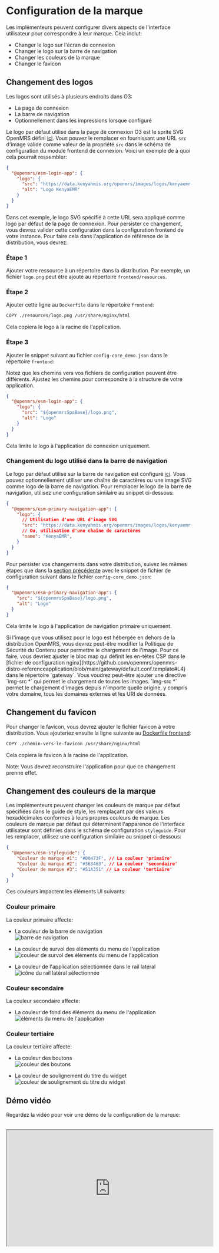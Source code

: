 
# Configuration de la marque

Les implémenteurs peuvent configurer divers aspects de l'interface utilisateur pour correspondre à leur marque. Cela inclut:

- Changer le logo sur l'écran de connexion
- Changer le logo sur la barre de navigation
- Changer les couleurs de la marque
- Changer le favicon

## Changement des logos

Les logos sont utilisés à plusieurs endroits dans O3:

- La page de connexion
- La barre de navigation
- Optionnellement dans les impressions lorsque configuré

Le logo par défaut utilisé dans la page de connexion O3 est le sprite SVG OpenMRS défini [ici](https://github.com/openmrs/openmrs-esm-core/blob/main/packages/apps/esm-login-app/src/login/login.component.tsx#L160). Vous pouvez le remplacer en fournissant une URL `src` d'image valide comme valeur de la propriété `src` dans le schéma de configuration du module frontend de connexion. Voici un exemple de à quoi cela pourrait ressembler:

```json
{
  "@openmrs/esm-login-app": {
    "logo": {
      "src": "https://data.kenyahmis.org/openmrs/images/logos/kenyaemr-logo.svg",
      "alt": "Logo KenyaEMR"
    }
  }
}
```

Dans cet exemple, le logo SVG spécifié à cette URL sera appliqué comme logo par défaut de la page de connexion. Pour persister ce changement, vous devrez valider cette configuration dans la configuration frontend de votre instance. Pour faire cela dans l'application de référence de la distribution, vous devrez:

<Steps>

### Étape 1

Ajouter votre ressource à un répertoire dans la distribution. Par exemple, un fichier `logo.png` peut être ajouté au répertoire `frontend/resources`.

### Étape 2

Ajouter cette ligne au `Dockerfile` dans le répertoire `frontend`:

```sh
COPY ./resources/logo.png /usr/share/nginx/html
```

Cela copiera le logo à la racine de l'application.

### Étape 3

Ajouter le snippet suivant au fichier `config-core_demo.json` dans le répertoire `frontend`:

  <Callout emoji="ℹ️" type="info">
    Notez que les chemins vers vos fichiers de configuration peuvent être différents. Ajustez les chemins pour correspondre à la structure de votre application.
  </Callout>

  ```json
  {
    "@openmrs/esm-login-app": {
      "logo": {
        "src": "${openmrsSpaBase}/logo.png",
        "alt": "Logo"
      }
    }
  }
  ```

Cela limite le logo à l'application de connexion uniquement.

</Steps>

### Changement du logo utilisé dans la barre de navigation

Le logo par défaut utilisé sur la barre de navigation est configuré [ici](https://github.com/openmrs/openmrs-esm-core/blob/main/packages/apps/esm-primary-navigation-app/src/components/logo/logo.component.tsx#L10). Vous pouvez optionnellement utiliser une chaîne de caractères ou une image SVG comme logo de la barre de navigation. Pour remplacer le logo de la barre de navigation, utilisez une configuration similaire au snippet ci-dessous:

```json
{
  "@openmrs/esm-primary-navigation-app": {
    "logo": {
      // Utilisation d'une URL d'image SVG
      "src": "https://data.kenyahmis.org/openmrs/images/logos/kenyaemr-logo-nav.svg"
      // Ou, utilisation d'une chaîne de caractères
      "name": "KenyaEMR",
    }
  }
}
```

Pour persister vos changements dans votre distribution, suivez les mêmes étapes que dans la [section précédente](#changement-des-logos) avec le snippet de fichier de configuration suivant dans le fichier `config-core_demo.json`:

```json
{
  "@openmrs/esm-primary-navigation-app": {
    "src": "${openmrsSpaBase}/logo.png",
    "alt": "Logo"
  }
}
```

Cela limite le logo à l'application de navigation primaire uniquement.

<Callout emoji="ℹ️" type="info">
  Si l'image que vous utilisez pour le logo est hébergée en dehors de la distribution OpenMRS, vous devrez peut-être modifier la Politique de Sécurité du Contenu pour permettre le chargement de l'image. Pour ce faire, vous devriez ajuster le bloc map qui définit les en-têtes CSP dans le [fichier de configuration nginx](https://github.com/openmrs/openmrs-distro-referenceapplication/blob/main/gateway/default.conf.template#L4) dans le répertoire `gateway`. Vous voudrez peut-être ajouter une directive `img-src *` qui permet le chargement de toutes les images. `img-src *` permet le chargement d'images depuis n'importe quelle origine, y compris votre domaine, tous les domaines externes et les URI de données.
</Callout>

## Changement du favicon

Pour changer le favicon, vous devrez ajouter le fichier favicon à votre distribution. Vous ajouteriez ensuite la ligne suivante au [Dockerfile frontend](https://github.com/openmrs/openmrs-distro-referenceapplication/blob/main/frontend/Dockerfile):

```sh
COPY ./chemin-vers-le-favicon /usr/share/nginx/html
```

Cela copiera le favicon à la racine de l'application.

<Callout emoji="ℹ️" type="info">
  Note: Vous devrez reconstruire l'application pour que ce changement prenne effet.
</Callout>

## Changement des couleurs de la marque

Les implémenteurs peuvent changer les couleurs de marque par défaut spécifiées dans le guide de style, les remplaçant par des valeurs hexadécimales conformes à leurs propres couleurs de marque. Les couleurs de marque par défaut qui déterminent l'apparence de l'interface utilisateur sont définies dans le schéma de configuration `styleguide`. Pour les remplacer, utilisez une configuration similaire au snippet ci-dessous:

```json
{
  "@openmrs/esm-styleguide": {
    "Couleur de marque #1": "#00473F", // La couleur 'primaire'
    "Couleur de marque #2": "#363463", // La couleur 'secondaire'
    "Couleur de marque #3": "#51A351" // La couleur 'tertiaire'
  }
}
```

Ces couleurs impactent les éléments UI suivants:

### Couleur primaire

La couleur primaire affecte:

- La couleur de la barre de navigation
  <br />
  ![barre de navigation](/navbar.png)
  <br />

- La couleur de survol des éléments du menu de l'application
  <br />
  ![couleur de survol des éléments du menu de l'application](/app-menu-items-hover.png)
  <br />

- La couleur de l'application sélectionnée dans le rail latéral
  <br />
  ![icône du rail latéral sélectionnée](/siderail-icon.png)
  <br />

### Couleur secondaire

La couleur secondaire affecte:

- La couleur de fond des éléments du menu de l'application
  <br />
  ![éléments du menu de l'application](/app-menu-items.png)
  <br />

### Couleur tertiaire

La couleur tertiaire affecte:

- La couleur des boutons
  <br />
  ![couleur des boutons](/button.png)
  <br />

- La couleur de soulignement du titre du widget
  <br />
  ![couleur de soulignement du titre du widget](/widget-title-underline-color.png)
  <br />

## Démo vidéo

Regardez la vidéo pour voir une démo de la configuration de la marque:

  <br />
  <iframe
    width="560"
    height="315"
    src="https://www.youtube.com/embed/u5TmUFBrm_s"
    title="Thématisation et Personnalisation avec OpenMRS 3"
    allow="accelerometer; autoplay; clipboard-write; encrypted-media; gyroscope; picture-in-picture; web-share"
    allowFullScreen
  />